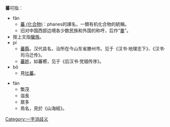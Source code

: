 '''蕃'''可指：
*fān
**[[蕃_(化合物)|蕃 (化合物)]]：phanes的譯名，一類有机化合物的統稱。
**旧对中国西部边境各少数民族和外国的称呼，后作“[[番|番]]”。
*按上文指[[蠻族|蠻族]]。
*pí
**[[蕃縣|蕃縣]]，汉代县名，治所在今山东省滕州市。见于《汉书·地理志下》、《汉书·司马迁传》。
**[[蕃姓|蕃姓]]，如蕃嚮，见于《后汉书·党锢传序》。
*bō
**見[[吐蕃|吐蕃]]。

*fán
**繁茂
**滋長
**眾多
**鳥名，見於《山海經》。

{{wiktionary|蕃}}
{{disambig}}
[[Category:一字消歧义|Category:一字消歧义]]
